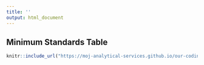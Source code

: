 ```yaml
---
title: ''
output: html_document
---
```


## Minimum Standards Table {#mcstable}

```r
knitr::include_url("https://moj-analytical-services.github.io/our-coding-standards/web/", height = 5000)
```